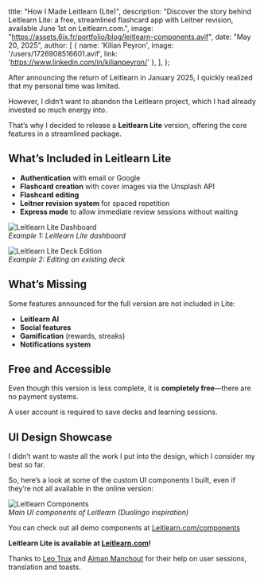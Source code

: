   title: "How I Made Leitlearn (Lite)",
  description: "Discover the story behind Leitlearn Lite: a free, streamlined flashcard app with Leitner revision, available June 1st on Leitlearn.com.",
  image: "https://assets.6ix.fr/portfolio/blog/leitlearn-components.avif",
  date: "May 20, 2025",
  author: [
    { name: 'Kilian Peyron', image: '/users/1726908516601.avif', link: 'https://www.linkedin.com/in/kilianpeyron/' },
  ],
};

After announcing the return of Leitlearn in January 2025, I quickly realized that my personal time was limited.  

However, I didn’t want to abandon the Leitlearn project, which I had already invested so much energy into. 

That’s why I decided to release a **Leitlearn Lite** version, offering the core features in a streamlined package.

## What’s Included in Leitlearn Lite

- **Authentication** with email or Google
- **Flashcard creation** with cover images via the Unsplash API
- **Flashcard editing**
- **Leitner revision system** for spaced repetition
- **Express mode** to allow immediate review sessions without waiting

![Leitlearn Lite Dashboard](https://assets.6ix.fr/portfolio/blog/leitlearn-lite-dashboard.avif)  
*Example 1: Leitlearn Lite dashboard*

![Leitlearn Lite Deck Edition](https://assets.6ix.fr/portfolio/blog/leitlearn-lite-deck-edit.avif)  
*Example 2: Editing an existing deck*

## What’s Missing

Some features announced for the full version are not included in Lite:

- **Leitlearn AI**
- **Social features**
- **Gamification** (rewards, streaks)
- **Notifications system**

## Free and Accessible

Even though this version is less complete, it is **completely free**—there are no payment systems.

A user account is required to save decks and learning sessions.

## UI Design Showcase

I didn’t want to waste all the work I put into the design, which I consider my best so far.  

So, here’s a look at some of the custom UI components I built, even if they’re not all available in the online version:

![Leitlearn Components](https://assets.6ix.fr/portfolio/blog/leitlearn-components.avif)  
*Main UI components of Leitlearn (Duolingo inspiration)*

You can check out all demo components at [Leitlearn.com/components](https://leitlearn.com/components)

**Leitlearn Lite is available at [Leitlearn.com](https://leitlearn.com)!**

Thanks to [Leo Trux](https://leotrux.fr) and [Aiman Manchout](https://aiman.dev) for their help on user sessions, translation and toasts.